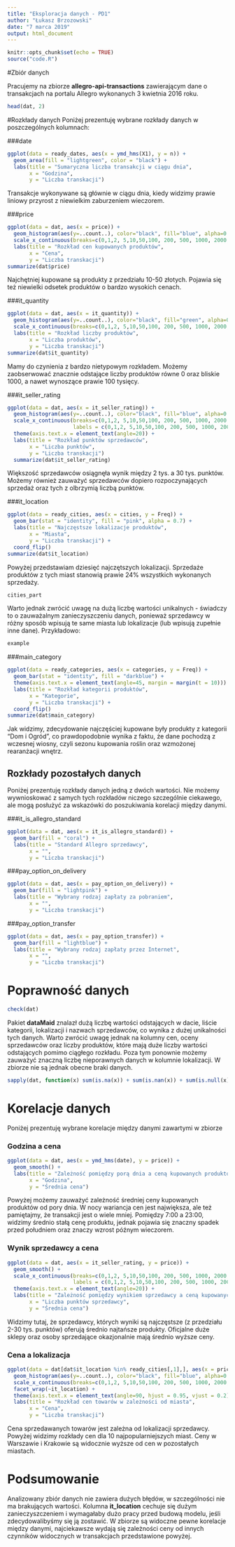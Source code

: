 ```yaml
---
title: "Eksploracja danych - PD1"
author: "Łukasz Brzozowski"
date: "7 marca 2019"
output: html_document
---
```


```r
knitr::opts_chunk$set(echo = TRUE)
source("code.R")
```

#Zbiór danych

Pracujemy na zbiorze **allegro-api-transactions** zawierającym dane o transakcjach na portalu Allegro wykonanych 3 kwietnia 2016 roku.
```r
head(dat, 2)
```

#Rozkłady danych
Poniżej prezentuję wybrane rozkłady danych w poszczególnych kolumnach:

###date

```r
ggplot(data = ready_dates, aes(x = ymd_hms(X1), y = n)) +
  geom_area(fill = "lightgreen", color = "black") +
  labs(title = "Sumaryczna liczba transakcji w ciągu dnia",
       x = "Godzina",
       y = "Liczba transkacji")
```

Transakcje wykonywane są głównie w ciągu dnia, kiedy widzimy prawie liniowy przyrost z niewielkim zaburzeniem wieczorem.

###price

```r
ggplot(data = dat, aes(x = price)) +
  geom_histogram(aes(y=..count..), color="black", fill="blue", alpha=0.3) + 
  scale_x_continuous(breaks=c(0,1,2, 5,10,50,100, 200, 500, 1000, 2000, 5000, 20000, 50000), trans="log1p", expand=c(0,0)) +
  labs(title = "Rozkład cen kupowanych produktów",
       x = "Cena",
       y = "Liczba transkacji")
summarize(dat$price)

```
Najchętniej kupowane są produkty z przedziału 10-50 złotych. Pojawia się też niewielki odsetek produktów o bardzo wysokich cenach.

###it_quantity

```r
ggplot(data = dat, aes(x = it_quantity)) +
  geom_histogram(aes(y=..count..), color="black", fill="green", alpha=0.3) + 
  scale_x_continuous(breaks=c(0,1,2, 5,10,50,100, 200, 500, 1000, 2000, 5000, 20000, 50000), trans="log1p", expand=c(0,0)) +
  labs(title = "Rozkład liczby produktów",
       x = "Liczba produktów",
       y = "Liczba transkacji")
summarize(dat$it_quantity)
```

Mamy do czynienia z bardzo nietypowym rozkładem. Możemy zaobserwować znacznie odstające liczby produktów równe 0 oraz bliskie 1000, a nawet wynoszące prawie 100 tysięcy.

###it_seller_rating

```r
ggplot(data = dat, aes(x = it_seller_rating)) +
  geom_histogram(aes(y=..count..), color="black", fill="blue", alpha=0.3, bins = 40) + 
  scale_x_continuous(breaks=c(0,1,2, 5,10,50,100, 200, 500, 1000, 2000, 5000, 20000, 50000, 100000, 200000), trans="log1p", expand=c(0,0),
                     labels = c(0,1,2, 5,10,50,100, 200, 500, 1000, 2000, 5000, 20000, 50000, "100000", "200000")) +
  theme(axis.text.x = element_text(angle=20)) +
  labs(title = "Rozkład punktów sprzedawców",
       x = "Liczba punktów",
       y = "Liczba transkacji")
  summarize(dat$it_seller_rating)
```

Większość sprzedawców osiągnęła wynik między 2 tys. a 30 tys. punktów. Możemy również zauważyć sprzedawców dopiero rozpoczynających sprzedaż oraz tych z olbrzymią liczbą punktów.

###it_location

```r
ggplot(data = ready_cities, aes(x = cities, y = Freq)) +
  geom_bar(stat = "identity", fill = "pink", alpha = 0.7) +
  labs(title = "Najczęstsze lokalizacje produktów",
       x = "Miasta",
       y = "Liczba transkacji") +
  coord_flip()
summarize(dat$it_location)
```
Powyżej przedstawiam dziesięć najczętszych lokalizacji. Sprzedaże produktów z tych miast stanowią prawie 24% wszystkich wykonanych sprzedaży. 

```r
cities_part
```
Warto jednak zwrócić uwagę na dużą liczbę wartości unikalnych - świadczy to o zauważalnym zanieczyszczeniu danych, ponieważ sprzedawcy w różny sposób wpisują te same miasta lub lokalizacje (lub wpisują zupełnie inne dane). Przykładowo:
```r
example
```
###main_category

```r
ggplot(data = ready_categories, aes(x = categories, y = Freq)) +
  geom_bar(stat = "identity", fill = "darkblue") +
  theme(axis.text.x = element_text(angle=45, margin = margin(t = 10))) +
  labs(title = "Rozkład kategorii produktów",
       x = "Kategorie",
       y = "Liczba transkacji") +
  coord_flip()
summarize(dat$main_category)
```

Jak widzimy, zdecydowanie najczęściej kupowane były produkty z kategorii "Dom i Ogród", co prawdopodobnie wynika z faktu, że dane pochodzą z wczesnej wiosny, czyli sezonu kupowania roślin oraz wzmożonej rearanżacji wnętrz.


## Rozkłady pozostałych danych

Poniżej prezentuję rozkłady danych jedną z dwóch wartości. Nie możemy wywnioskować z samych tych rozkładów niczego szczególnie ciekawego, ale mogą posłużyć za wskazówki do poszukiwania korelacji między danymi.

###it_is_allegro_standard

```r
ggplot(data = dat, aes(x = it_is_allegro_standard)) +
  geom_bar(fill = "coral") +
  labs(title = "Standard Allegro sprzedawcy",
       x = "",
       y = "Liczba transkacji")
```


###pay_option_on_delivery

```r
ggplot(data = dat, aes(x = pay_option_on_delivery)) +
  geom_bar(fill = "lightpink") +
  labs(title = "Wybrany rodzaj zapłaty za pobraniem",
       x = "",
       y = "Liczba transkacji")
```

###pay_option_transfer

```r
ggplot(data = dat, aes(x = pay_option_transfer)) +
  geom_bar(fill = "lightblue") +
  labs(title = "Wybrany rodzaj zapłaty przez Internet",
       x = "",
       y = "Liczba transkacji")
```

# Poprawność danych

```r
check(dat)
```

Pakiet **dataMaid** znalazł dużą liczbę wartości odstających w dacie, liście kategorii, lokalizacji i nazwach sprzedawców, co wynika z dużej unikalności tych danych. Warto zwrócić uwagę jednak na kolumny cen, oceny sprzedawców oraz liczby produktów, które mają duże liczby wartości odstających pomimo ciągłego rozkładu. Poza tym ponownie możemy zauważyć znaczną liczbę nieporawnych danych w kolumnie lokalizacji. W zbiorze nie są jednak obecne braki danych.

```r
sapply(dat, function(x) sum(is.na(x)) + sum(is.nan(x)) + sum(is.null(x)))
```

# Korelacje danych
Poniżej prezentuję wybrane korelacje między danymi zawartymi w zbiorze

### Godzina a cena
```r
ggplot(data = dat, aes(x = ymd_hms(date), y = price)) +
  geom_smooth() +
  labs(title = "Zależność pomiędzy porą dnia a ceną kupowanych produktów",
       x = "Godzina",
       y = "Średnia cena")
```

Powyżej możemy zauważyć zależność średniej ceny kupowanych produktów od pory dnia. W nocy wariancja cen jest największa, ale też pamiętajmy, że transakcji jest o wiele mniej. Pomiędzy 7:00 a 23:00, widzimy średnio stałą cenę produktu, jednak pojawia się znaczny spadek przed południem oraz znaczy wzrost późnym wieczorem.

### Wynik sprzedawcy a cena
```r
ggplot(data = dat, aes(x = it_seller_rating, y = price)) +
  geom_smooth() +
  scale_x_continuous(breaks=c(0,1,2, 5,10,50,100, 200, 500, 1000, 2000, 5000, 20000, 50000, 100000, 200000), trans="log1p", expand=c(0,0),
                     labels = c(0,1,2, 5,10,50,100, 200, 500, 1000, 2000, 5000, 20000, 50000, "100000", "200000")) +
  theme(axis.text.x = element_text(angle=20)) +
  labs(title = "Zależność pomiędzy wynikiem sprzedawcy a ceną kupowanych produktów",
       x = "Liczba punktów sprzedawcy",
       y = "Średnia cena")
```

Widzimy tutaj, że sprzedawcy, których wyniki są najczęstsze (z przedziału 2-30 tys. punktów) oferują średnio najtańsze produkty. Oficjalne duże sklepy oraz osoby sprzedające okazjonalnie mają średnio wyższe ceny.

### Cena a lokalizacja
```r
ggplot(data = dat[dat$it_location %in% ready_cities[,1],], aes(x = price)) +
  geom_histogram(aes(y=..count..), color="black", fill="blue", alpha=0.3) + 
  scale_x_continuous(breaks=c(0,1,2, 5,10,50,100, 200, 500, 1000, 2000, 5000, 20000, 50000), trans="log1p", expand=c(0,0)) +
  facet_wrap(~it_location) +
  theme(axis.text.x = element_text(angle=90, hjust = 0.95, vjust = 0.2)) +
  labs(title = "Rozkład cen towarów w zależności od miasta",
       x = "Cena",
       y = "Liczba transkacji")
```

Cena sprzedawanych towarów jest zależna od lokalizacji sprzedawcy. Powyżej widzimy rozkłady cen dla 10 najpopularniejszych miast. Ceny w Warszawie i Krakowie są widocznie wyższe od cen w pozostałych miastach.

# Podsumowanie
Analizowany zbiór danych nie zawiera dużych błędów, w szczególności nie ma brakujących wartości. Kolumna **it_location** cechuje się dużym zanieczyszczeniem i wymagałaby dużo pracy przed budową modelu, jeśli zdecydowalibyśmy się ją zostawić. W zbiorze są widoczne pewne korelacje między danymi, najciekawsze wydają się zależności ceny od innych czynników widocznych w transakcjach przedstawione powyżej.


